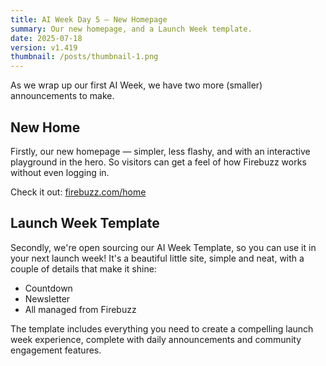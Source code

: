 ```yaml
---
title: AI Week Day 5 – New Homepage
summary: Our new homepage, and a Launch Week template.
date: 2025-07-18
version: v1.419
thumbnail: /posts/thumbnail-1.png
---
```


As we wrap up our first AI Week, we have two more (smaller) announcements to make.

## New Home

Firstly, our new homepage — simpler, less flashy, and with an interactive playground in the hero. So visitors can get a feel of how Firebuzz works without even logging in.

Check it out: [firebuzz.com/home](https://firebuzz.com/home)

## Launch Week Template

Secondly, we're open sourcing our AI Week Template, so you can use it in your next launch week! It's a beautiful little site, simple and neat, with a couple of details that make it shine:

- Countdown
- Newsletter
- All managed from Firebuzz

The template includes everything you need to create a compelling launch week experience, complete with daily announcements and community engagement features.